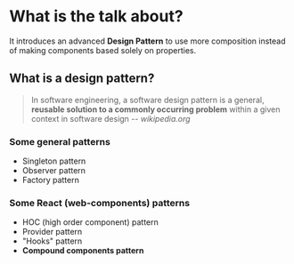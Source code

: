 # What is the talk about?

It introduces an advanced **Design Pattern** to use more composition instead of
making components based solely on properties.

## What is a design pattern?

> In software engineering, a software design pattern is a general, **reusable
> solution to a commonly occurring problem** within a given context in software
> design <cite>-- wikipedia.org</cite>

### Some general patterns

- Singleton pattern
- Observer pattern
- Factory pattern

### Some React (web-components) patterns

- HOC (high order component) pattern
- Provider pattern
- "Hooks" pattern
- **Compound components pattern**
